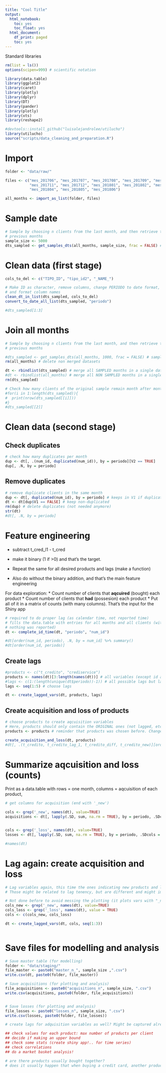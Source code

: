 ```yaml
---
title: "Cool Title"
output:
  html_notebook:
    toc: yes
    toc_float: yes
  html_document:
    df_print: paged
    toc: yes
---
```


Standard libraries
```r
rm(list = ls())
options(scipen=999) # scientific notation

library(data.table)
library(ggplot2)
library(caret)
library(plotly)
library(dplyr)
library(DT)
library(pander)
library(plotly)
library(xts)
library(reshape2)

#devtools::install_github("luisalejandrolee/utilucho")
library(utilucho)
source("scripts/data_cleaning_and_preparation.R")

```

# Import

```r
folder <- "data/raw/"

files <- c("mes_201706", "mes_201707", "mes_201708", "mes_201709", "mes_201710",
           "mes_201711", "mes_201712", "mes_201801", "mes_201802", "mes_201803",
           "mes_201804", "mes_201805", "mes_201806")

all_months <- import_as_list(folder, files)

```

# Sample date
```r
# Sample by choosing n clients from the last month, and then retrieve those for
# previous months
sample_size <- 5000
dts_sampled <- get_samples_dts(all_months, sample_size, frac = FALSE) # sample data
```

# Clean data (first stage)
```r

cols_to_del <- c("TIPO_ID", "tipo_id2", "_NAME_")

# Make ID as character, remove columns, change PERIODO to date format,
# and format column names
clean_dt_in_list(dts_sampled, cols_to_del)
convert_to_date_all_list(dts_sampled, "periodo")

```

```r
#dts_sampled[1:3]
```

# Join all months

```r
# Sample by choosing n clients from the last month, and then retrieve those for
# previous months

#dts_sampled <- get_samples_dts(all_months, 1000, frac = FALSE) # sample data
rm(all_months) # delete non merged datasets

dt <- rbindlist(dts_sampled) # merge all SAMPLED months in a single data.table
#dt <- rbindlist(all_months) # merge all NON SAMPLED months in a single data.table
rm(dts_sampled)

# Check how many clients of the original sample remain month after month
#for(i in 1:length(dts_sampled)){
#  print(nrow(dts_sampled[[i]]))
#}
#dts_sampled[[2]]
```



# Clean data (second stage)
## Check duplicates
```r
# check how many duplicates per month
dup <- dt[, .(num_id, duplicated(num_id)), by = periodo][V2 == TRUE]
dup[, .N, by = periodo]
```
## Remove duplicates
```r
# remove duplicate clients in the same month
dup <- dt[, duplicated(num_id), by = periodo] # keeps in V1 if duplicated
dt <- dt[dup$V1 == FALSE] # keep non-duplicated
rm(dup) # delete duplicates (not needed anymore)
str(dt)
#dt[, .N, by = periodo]
```

# Feature engineering
* subtract t_cred_l1 - t_cred
* make it binary (1 if >0) and that's the target.

* Repeat the same for all desired products and lags (make a function)
* Also do without the binary addition, and that's the main feature engineering

For data exploration: 
* Count number of clients that **aqcuired** (bought) each product
* Count number of clients that **had** (possesion) each product
* Put all of it in a matrix of counts (with many columns). That's the input for
the Shiny app

```r
# required to do proper lag (as calendar time, not reported time)
# fills the data.table with entries for all months and all clients (with NA where
# nothing was reported)
dt <- complete_id_time(dt, "periodo", "num_id")

#dt[order(num_id, periodo), .N, by = num_id] %>% summary()
#dt[order(num_id, periodo)]
```




## Create lags

```r


#products <- c("t_credito", "crediservice")
products <- names(dt)[3:length(names(dt))] # all variables (except id and periodo)
#lags <- c(1:(length(unique(dt$periodo))-1)) # all possible lags but last one
lags <- seq(1:5) # choose lags

dt <- create_lagged_vars(dt, products, lags)
```
## Create acquisition and loss of products


```r
# choose products to create aqcuisition variables
# Here, products should only contain the ORIGINAL ones (not lagged, etc.)
products <- products # reminder that products was chosen before. Change if needed

create_acquisition_and_loss(dt, products)
#dt[, .(t_credito, t_credito_lag_1, t_credito_diff, t_credito_new)][order(-t_credito_new)]
```


# Summarize aqcuisition and loss (counts)
Print as a data.table with rows = one month, columns = aqcuisition of each 
product, 
```r

# get columns for acquisition (end with '_new')

cols <- grep('_new', names(dt), value=TRUE)
acquisitions <- dt[, lapply(.SD, sum, na.rm = TRUE), by = periodo, .SDcols = cols]


cols <- grep('_loss', names(dt), value=TRUE)
losses <- dt[, lapply(.SD, sum, na.rm = TRUE), by = periodo, .SDcols = cols]

#names(dt)
```

# Lag again: create acquisition and loss

```r
# Lag variables again, this time the ones indicating new products and lost products
# Those might be related to lag tenency, but are different and might impact modelling

# Not done before to avoid messing the plotting (it plots vars with "_new" and "_loss")
cols_new <- grep('_new', names(dt), value=TRUE)
cols_loss <- grep('_loss', names(dt), value = TRUE)
cols <- c(cols_new, cols_loss)

dt <- create_lagged_vars(dt, cols, seq(1:3))



```
# Save files for modelling and analysis

```r

# Save master table (for modelling)
folder <- "data/staging/"
file_master <- paste0("master_n_", sample_size ,".csv")
write.csv(dt, paste0(folder, file_master))

# Save acquisitions (for plotting and analysis)
file_acquisitions <- paste0("acquisitions_n", sample_size, ".csv")
write.csv(acquisitions, paste0(folder, file_acquisitions))


# Save losses (for plotting and analysis)
file_losses <- paste0("losses_n", sample_size, ".csv")
write.csv(losses, paste0(folder, file_losses))
```

```r



# create lags for adquisition variables as well? Might be captured already by lags

## check values for each product: max number of products per client
## decide if making an upper bound
## check some stats (create shiny app!.. for time series)
## check correlations
## do a market basket analysis!

# are there products usually bought together?
# does it usually happen that when buying a credit card, another product is always owned?

```
























